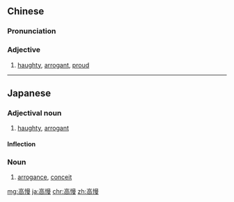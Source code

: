 ==Chinese==
{{zh-forms}}

===Pronunciation===
{{zh-pron
|m=gāomàn
|cat=a
}}

===Adjective===
{{zh-adj}}

# [[haughty]], [[arrogant]], [[proud]]

----

==Japanese==
{{ja-kanjitab|こう|まん|yomi=on}}

===Adjectival noun===
{{ja-adj|infl=な|こうまん}}

# [[haughty]], [[arrogant]]

====Inflection====
{{ja-na|こうまん}}

===Noun===
{{ja-noun|こうまん}}

# [[arrogance]], [[conceit]]

[[mg:高慢]]
[[ja:高慢]]
[[chr:高慢]]
[[zh:高慢]]